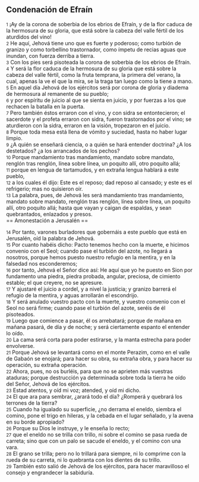 == Condenación de Efraín ==

{{anchor|1}} <small>1</small> ¡Ay de la corona de soberbia de los ebrios de Efraín, y de la flor caduca de la hermosura de su gloria, que está sobre la cabeza del valle fértil de los aturdidos del vino!<br>
{{anchor|2}} <small>2</small> He aquí, Jehová tiene uno que es fuerte y poderoso; como turbión de granizo y como torbellino trastornador, como ímpetu de recias aguas que inundan, con fuerza derriba a tierra.<br>
{{anchor|3}} <small>3</small> Con los pies será pisoteada la corona de soberbia de los ebrios de Efraín.<br>
{{anchor|4}} <small>4</small> Y será la flor caduca de la hermosura de su gloria que está sobre la cabeza del valle fértil, como la fruta temprana, la primera del verano, la cual, apenas la ve el que la mira, se la traga tan luego como la tiene a mano.<br>
{{anchor|5}} <small>5</small> En aquel día Jehová de los ejércitos será por corona de gloria y diadema de hermosura al remanente de su pueblo;<br>
{{anchor|6}} <small>6</small> y por espíritu de juicio al que se sienta en juicio, y por fuerzas a los que rechacen la batalla en la puerta.<br>
{{anchor|7}} <small>7</small> Pero también éstos erraron con el vino, y con sidra se entontecieron; el sacerdote y el profeta erraron con sidra, fueron trastornados por el vino; se aturdieron con la sidra, erraron en la visión, tropezaron en el juicio.<br>
{{anchor|8}} <small>8</small> Porque toda mesa está llena de vómito y suciedad, hasta no haber lugar limpio.<br>
{{anchor|9}} <small>9</small> ¿A quién se enseñará ciencia, o a quién se hará entender doctrina? ¿A los destetados? ¿a los arrancados de los pechos?<br>
{{anchor|10}} <small>10</small> Porque mandamiento tras mandamiento, mandato sobre mandato, renglón tras renglón, línea sobre línea, un poquito allí, otro poquito allá;<br>
{{anchor|11}} <small>11</small> porque en lengua de tartamudos, y en extraña lengua hablará a este pueblo,<br>
{{anchor|12}} <small>12</small> a los cuales él dijo: Este es el reposo; dad reposo al cansado; y este es el refrigerio; mas no quisieron oir.<br>
{{anchor|13}} <small>13</small> La palabra, pues, de Jehová les será mandamiento tras mandamiento, mandato sobre mandato, renglón tras renglón, línea sobre línea, un poquito allí, otro poquito allá; hasta que vayan y caigan de espaldas, y sean quebrantados, enlazados y presos.<br>
== Amonestación a Jerusalén ==

{{anchor|14}} <small>14</small> Por tanto, varones burladores que gobernáis a este pueblo que está en Jerusalén, oíd la palabra de Jehová.<br>
{{anchor|15}} <small>15</small> Por cuanto habéis dicho: Pacto tenemos hecho con la muerte, e hicimos convenio con el Seol; cuando pase el turbión del azote, no llegará a nosotros, porque hemos puesto nuestro refugio en la mentira, y en la falsedad nos esconderemos;<br>
{{anchor|16}} <small>16</small> por tanto, Jehová el Señor dice así: He aquí que yo he puesto en Sion por fundamento una piedra, piedra probada, angular, preciosa, de cimiento estable; el que creyere, no se apresure.<br>
{{anchor|17}} <small>17</small> Y ajustaré el juicio a cordel, y a nivel la justicia; y granizo barrerá el refugio de la mentira, y aguas arrollarán el escondrijo.<br>
{{anchor|18}} <small>18</small> Y será anulado vuestro pacto con la muerte, y vuestro convenio con el Seol no será firme; cuando pase el turbión del azote, seréis de él pisoteados.<br>
{{anchor|19}} <small>19</small> Luego que comience a pasar, él os arrebatará; porque de mañana en mañana pasará, de día y de noche; y será ciertamente espanto el entender lo oído.<br>
{{anchor|20}} <small>20</small> La cama será corta para poder estirarse, y la manta estrecha para poder envolverse.<br>
{{anchor|21}} <small>21</small> Porque Jehová se levantará como en el monte Perazim, como en el valle de Gabaón se enojará; para hacer su obra, su extraña obra, y para hacer su operación, su extraña operación.<br>
{{anchor|22}} <small>22</small> Ahora, pues, no os burléis, para que no se aprieten más vuestras ataduras; porque destrucción ya determinada sobre toda la tierra he oído del Señor, Jehová de los ejércitos.<br>
{{anchor|23}} <small>23</small> Estad atentos, y oíd mi voz; atended, y oíd mi dicho.<br>
{{anchor|24}} <small>24</small> El que ara para sembrar, ¿arará todo el día? ¿Romperá y quebrará los terrones de la tierra?<br>
{{anchor|25}} <small>25</small> Cuando ha igualado su superficie, ¿no derrama el eneldo, siembra el comino, pone el trigo en hileras, y la cebada en el lugar señalado, y la avena en su borde apropiado?<br>
{{anchor|26}} <small>26</small> Porque su Dios le instruye, y le enseña lo recto;<br>
{{anchor|27}} <small>27</small> que el eneldo no se trilla con trillo, ni sobre el comino se pasa rueda de carreta; sino que con un palo se sacude el eneldo, y el comino con una vara.<br>
{{anchor|28}} <small>28</small> El grano se trilla; pero no lo trillará para siempre, ni lo comprime con la rueda de su carreta, ni lo quebranta con los dientes de su trillo.<br>
{{anchor|29}} <small>29</small> También esto salió de Jehová de los ejércitos, para hacer maravilloso el consejo y engrandecer la sabiduría.<br>
